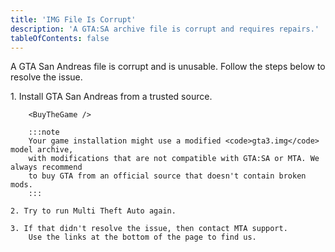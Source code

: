 ```yaml
---
title: 'IMG File Is Corrupt'
description: 'A GTA:SA archive file is corrupt and requires repairs.'
tableOfContents: false
---
```



A GTA San Andreas file <code><QueryParameter name="name" placeholder="not provided" /></code> is corrupt and is unusable.
Follow the steps below to resolve the issue.

<Steps>
    1. Install GTA San Andreas from a trusted source.

        <BuyTheGame />

        :::note
        Your game installation might use a modified <code>gta3.img</code> model archive,
        with modifications that are not compatible with GTA:SA or MTA. We always recommend
        to buy GTA from an official source that doesn't contain broken mods.
        :::

    2. Try to run Multi Theft Auto again.

    3. If that didn't resolve the issue, then contact MTA support.  
        Use the links at the bottom of the page to find us.
</Steps>
